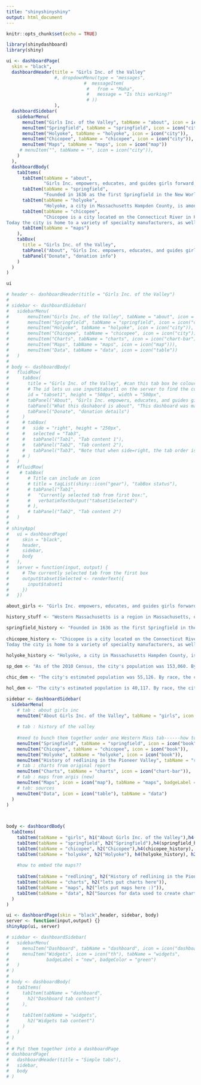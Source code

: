 ```yaml
---
title: "shinyshinyshiny"
output: html_document
---
```


```r
knitr::opts_chunk$set(echo = TRUE)
```

```r
library(shinydashboard)
library(shiny)
```

```r
ui <- dashboardPage(
  skin = "black",
  dashboardHeader(title = "Girls Inc. of the Valley"
                  #, dropdownMenu(type = "messages",
                             #  messageItem(
                              #   from = "Maha",
                              #   message = "Is this working?"
                              # ))
                  ),
  dashboardSidebar(
    sidebarMenu(
      menuItem("Girls Inc. of the Valley", tabName = "about", icon = icon("th")), #figure out how to put Girls Inc logo in icon
      menuItem("Springfield", tabName = "springfield", icon = icon("city")),
      menuItem("Holyoke", tabName = "holyoke", icon = icon("city")),
      menuItem("Chicopee", tabName = "chicopee", icon = icon("city")),
      menuItem("Maps", tabName = "maps", icon = icon("map"))
     # menuItem("", tabName = "", icon = icon("city")),
    )
  ),
  dashboardBody(
    tabItems(
      tabItem(tabName = "about",
              "Girls Inc. empowers, educates, and guides girls forward, helping them navigate the challenges in their lives. Through intentional and effective programming, both in school and after school, we focus on the development of the whole girl – while helping to harness the power already within her. The combination of long-lasting mentoring relationships, a pro-girl environment, and research-based programming equips girls to navigate gender, economic, and social barriers, and grow up healthy, educated, and independent. This dashboard was made by Reese Hirota and Maha Mapara to display data relating to the demographics of participants in Girls Inc. programs."),
      tabItem(tabName = "springfield",
              "Founded in 1636 as the first Springfield in the New World, during the American Revolution, George Washington designated it as the site of the Springfield Armory for its central location, subsequently the site of Shays' Rebellion. The city would also play a pivotal role in the Civil War, as a stop on the Underground Railroad and home of abolitionist John Brown, widely known for his raid on Harpers Ferry, and for the Armory's manufacture of the famed ''Springfield rifles'' used ubiquitously by Union troops. Springfield has several nicknames—''The City of Firsts'', due to the many innovations developed there, such as the first American dictionary, the first American gas-powered automobile, and the first machining lathe for interchangeable parts; ''The City of Homes'', due to its Victorian residential architecture; and ''Hoop City'', as basketball—one of the world's most popular sports—was invented in Springfield in 1891 by James Naismith. "),
      tabItem(tabName = "holyoke",
              "Holyoke, a city in Massachusetts Hampden County, is among the early planned industrial cities in the United States. Built in tandem with the Holyoke Dam to utilize the water power of Hadley Falls, it is one of a handful of cities in New England built on the grid plan. During the late 19th century the city produced an estimated 80% of the writing paper used in the United States and was home to the largest paper mill architectural firm in the country, as well as the largest paper, silk, and alpaca wool mills in the world.] Although a considerably smaller number of businesses in Holyoke work in the paper industry today, it is still commonly referred to as ''The Paper City''. Today the city contains a number of specialty manufacturing companies, as well as the Massachusetts Green High Performance Computing Center, an intercollegiate research facility which opened in 2012. Holyoke is also home to the Volleyball Hall of Fame and known as the ''Birthplace of Volleyball'', as the internationally played Olympic sport was invented and first played at the local YMCA chapter by William G. Morgan in 1895."),
      tabItem(tabName = "chicopee",
              "Chicopee is a city located on the Connecticut River in Hampden County, Massachusetts.One of the ventures of the Boston Associates, Chicopee is a city built around several smaller former mill communities on its namesake, the Chicopee River. During the 19th century, the city was home to the first American producer of friction matches as well as a variety of other industries, including the Ames Manufacturing Company, an early pioneer in machining lathes, building upon the work of Springfield's Thomas Blanchard, and the largest producer of swords and cutlasses for the Union Army during the Civil War. By the start of the 20th century, the city was home to a number of industrial plants, including those of the Fisk Tire Company, one of the largest tire makers of that time, and some of the earliest sporting goods factories of A. G. Spalding.
Today the city is home to a variety of specialty manufacturers, as well as Westover Air Reserve Base, the largest Air Force Reserve Base of the United States, built in 1940 with the emergence of World War II. Chicopee today goes by the nickname the ''Crossroads of New England'' as part of a business-development marketing campaign, one that West Springfield also uses. The name reflects the city's location among a number of metropolitan areas and its transportation network. "),
      tabItem(tabName = "maps")
    ),
    tabBox(
      title = "Girls Inc. of the Valley",
      tabPanel("About", "Girls Inc. empowers, educates, and guides girls forward, helping them navigate the challenges in their lives. Through intentional and effective programming, both in school and after school, we focus on the development of the whole girl – while helping to harness the power already within her. The combination of long-lasting mentoring relationships, a pro-girl environment, and research-based programming equips girls to navigate gender, economic, and social barriers, and grow up healthy, educated, and independent. This dashboard was made by Reese Hirota and Maha Mapara to display data relating to the demographics of participants in Girls Inc. programs."),
      tabPanel("Donate", "donation info")
    )
  )
)

ui


```

```r
# header <- dashboardHeader(title = "Girls Inc. of the Valley")
# 
# sidebar <- dashboardSidebar( 
#   sidebarMenu(
#       menuItem("Girls Inc. of the Valley", tabName = "about", icon = icon("th")), #figure out how to put Girls Inc logo in icon
#       menuItem("Springfield", tabName = "springfield", icon = icon("city")),
#       menuItem("Holyoke", tabName = "holyoke", icon = icon("city")),
#       menuItem("Chicopee", tabName = "chicopee", icon = icon("city")),
#       menuItem("Charts", tabName = "charts", icon = icon("chart-bar")),
#       menuItem("Maps", tabName = "maps", icon = icon("map"))),
#       menuItem("Data", tabName = "data", icon = icon("table"))
#   )
# 
# body <- dashboardBody(
#   fluidRow(
#     tabBox(
#       title = "Girls Inc. of the Valley", #can this tab box be coloured???
#       # The id lets us use input$tabset1 on the server to find the current tab
#       id = "tabset1", height = "500px", width = "500px",
#       tabPanel("About", "Girls Inc. empowers, educates, and guides girls forward, helping them navigate the challenges in their lives. Through intentional and effective programming, both in school and after school, we focus on the development of the whole girl – while helping to harness the power already within her. The combination of long-lasting mentoring relationships, a pro-girl environment, and research-based programming equips girls to navigate gender, economic, and social barriers, and grow up healthy, educated, and independent."),
#       tabPanel("What this dashabord is about", "This dashboard was made by Reese Hirota and Maha Mapara to display data relating to the demographics of participants in Girls Inc. programs."),
#       tabPanel("Donate", "donation details")
#     )
#     # tabBox(
#     #   side = "right", height = "250px",
#     #   selected = "Tab3",
#     #   tabPanel("Tab1", "Tab content 1"),
#     #   tabPanel("Tab2", "Tab content 2"),
#     #   tabPanel("Tab3", "Note that when side=right, the tab order is reversed.")
#     # )
#   )
#   #fluidRow(
#    # tabBox(
#       # Title can include an icon
#       # title = tagList(shiny::icon("gear"), "tabBox status"),
#       # tabPanel("Tab1",
#       #   "Currently selected tab from first box:",
#       #   verbatimTextOutput("tabset1Selected")
#       # ),
#       # tabPanel("Tab2", "Tab content 2")
#   )
# 
# shinyApp(
#   ui = dashboardPage(
#     skin = "black",
#     header,
#     sidebar,
#     body
#   ),
#   server = function(input, output) {
#     # The currently selected tab from the first box
#     output$tabset1Selected <- renderText({
#       input$tabset1
#     })
#   })
```
```r
about_girls <- "Girls Inc. empowers, educates, and guides girls forward, helping them navigate the challenges in their lives. Through intentional and effective programming, both in school and after school, we focus on the development of the whole girl – while helping to harness the power already within her. The combination of long-lasting mentoring relationships, a pro-girl environment, and research-based programming equips girls to navigate gender, economic, and social barriers, and grow up healthy, educated, and independent. This dashboard was made by Reese Hirota and Maha Mapara to display data relating to the demographics of participants in Girls Inc. programs."

history_stuff <- "Western Massachusetts is a region in Massachusetts, one of the six U.S. states that make up the New England region of the United States. Western Massachusetts has diverse topography; 22 colleges and universities, with approximately 100,000 students;[1][dead link] and such institutions as Tanglewood, the Springfield Armory, and Jacob's Pillow."

springfield_history <- "Founded in 1636 as the first Springfield in the New World, during the American Revolution, George Washington designated it as the site of the Springfield Armory for its central location, subsequently the site of Shays' Rebellion. The city would also play a pivotal role in the Civil War, as a stop on the Underground Railroad and home of abolitionist John Brown, widely known for his raid on Harpers Ferry, and for the Armory's manufacture of the famed ''Springfield rifles'' used ubiquitously by Union troops. Springfield has several nicknames—''The City of Firsts'', due to the many innovations developed there, such as the first American dictionary, the first American gas-powered automobile, and the first machining lathe for interchangeable parts; ''The City of Homes'', due to its Victorian residential architecture; and ''Hoop City'', as basketball—one of the world's most popular sports—was invented in Springfield in 1891 by James Naismith. "
  
chicopee_history <- "Chicopee is a city located on the Connecticut River in Hampden County, Massachusetts.One of the ventures of the Boston Associates, Chicopee is a city built around several smaller former mill communities on its namesake, the Chicopee River. During the 19th century, the city was home to the first American producer of friction matches as well as a variety of other industries, including the Ames Manufacturing Company, an early pioneer in machining lathes, building upon the work of Springfield's Thomas Blanchard, and the largest producer of swords and cutlasses for the Union Army during the Civil War. By the start of the 20th century, the city was home to a number of industrial plants, including those of the Fisk Tire Company, one of the largest tire makers of that time, and some of the earliest sporting goods factories of A. G. Spalding.
Today the city is home to a variety of specialty manufacturers, as well as Westover Air Reserve Base, the largest Air Force Reserve Base of the United States, built in 1940 with the emergence of World War II. Chicopee today goes by the nickname the ''Crossroads of New England'' as part of a business-development marketing campaign, one that West Springfield also uses. The name reflects the city's location among a number of metropolitan areas and its transportation network. "
  
holyoke_history <- "Holyoke, a city in Massachusetts Hampden County, is among the early planned industrial cities in the United States. Built in tandem with the Holyoke Dam to utilize the water power of Hadley Falls, it is one of a handful of cities in New England built on the grid plan. During the late 19th century the city produced an estimated 80% of the writing paper used in the United States and was home to the largest paper mill architectural firm in the country, as well as the largest paper, silk, and alpaca wool mills in the world.] Although a considerably smaller number of businesses in Holyoke work in the paper industry today, it is still commonly referred to as ''The Paper City''. Today the city contains a number of specialty manufacturing companies, as well as the Massachusetts Green High Performance Computing Center, an intercollegiate research facility which opened in 2012. Holyoke is also home to the Volleyball Hall of Fame and known as the ''Birthplace of Volleyball'', as the internationally played Olympic sport was invented and first played at the local YMCA chapter by William G. Morgan in 1895."

sp_dem <- "As of the 2010 Census, the city's population was 153,060. By race, the city has a 31.7% White population, 20.9% Black population, 44.7% Hispanic or Latino population, 2.2% Asian population and 0.4% Native American population."

chic_dem <- "The city's estimated population was 55,126. By race, the city has a 71.4% White population, 4.9% Black population, 20.6% Hispanic or Latino population, 2.1% Asian population, and 0.1% Native American population."

hol_dem <- "The city's estimated population is 40,117. By race, the city has a 41.9% White population, 4.5% Black population, 52.1% Hispanic or Latino population, 1.3% Asian population, 0.4% Native American population, and 0.1% Native Hawaiian and Other Pacific Islander population."
```


```r
sidebar <- dashboardSidebar(
  sidebarMenu(
    # tab : about girls inc
    menuItem("About Girls Inc. of the Valley", tabName = "girls", icon = icon("heart")),
    
    # tab : history of the valley
    
    #need to bunch them together under one Western Mass tab------how to do this
    menuItem("Springfield", tabName = "springfield", icon = icon("book")),
    menuItem("Chicopee", tabName = "chicopee", icon = icon("book")),
    menuItem("Holyoke", tabName = "holyoke", icon = icon("book")),
    menuItem("History of redlining in the Pioneer Valley", tabName = "redlining", icon = icon("map")),
    # tab : charts from original report
    menuItem("Charts", tabName = "charts", icon = icon("chart-bar")),
    # tab : maps from argis (new)
    menuItem("Maps", icon = icon("map"), tabName = "maps", badgeLabel = "interactive", badgeColor = "light-blue"),
    # tab: sources 
    menuItem("Data", icon = icon("table"), tabName = "data")
  )
)
    


body <- dashboardBody(
  tabItems(
    tabItem(tabName = "girls", h1("About Girls Inc. of the Valley"),h4(about_girls),girls_boxes),
    tabItem(tabName = "springfield", h2("Springfield"),h4(springfield_history), h2("Population Demographics"), h4(sp_dem)), 
    tabItem(tabName = "chicopee", h2("Chicopee"),h4(chicopee_history), h2("Population Demographics"), h4(chic_dem)), 
    tabItem(tabName = "holyoke", h2("Holyoke"), h4(holyoke_history), h2("Population Demographics"), h4(hol_dem)),
    
    #how to embed the maps??
    
    tabItem(tabName = "redlining", h2("History of redlining in the Pioneer Valley"), h4("Redlining in Springfield"), h5("embed Springfield map from mapping inequalities here"), h4("Redlining in Holyoke/Chicopee"), h5("embed Holyoke/Chicopee maps from mapping inequalities here")),
    tabItem(tabName = "charts", h2("lets put charts here")),
    tabItem(tabName = "maps", h2("lets put maps here :)")),
    tabItem(tabName = "data", h2("Sources for data used to create charts and maps"))
  )
)
```

```r
ui <- dashboardPage(skin = "black",header, sidebar, body)
server <- function(input,output) {}
shinyApp(ui, server)
```


```r
# sidebar <- dashboardSidebar(
#   sidebarMenu(
#     menuItem("Dashboard", tabName = "dashboard", icon = icon("dashboard")),
#     menuItem("Widgets", icon = icon("th"), tabName = "widgets",
#              badgeLabel = "new", badgeColor = "green")
#   )
# )
# 
# body <- dashboardBody(
#   tabItems(
#     tabItem(tabName = "dashboard",
#       h2("Dashboard tab content")
#     ),
# 
#     tabItem(tabName = "widgets",
#       h2("Widgets tab content")
#     )
#   )
# )
# 
# # Put them together into a dashboardPage
# dashboardPage(
#   dashboardHeader(title = "Simple tabs"),
#   sidebar,
#   body
# )
```